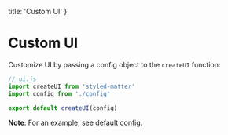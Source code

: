 
  title: 'Custom UI'
}

# Custom UI

Customize UI by passing a config object to the `createUI` function:

```js
// ui.js
import createUI from 'styled-matter'
import config from './config'

export default createUI(config)
```

<Callout>

**Note**: For an example, see [default config](https://github.com/woro83c/styled-matter/blob/master/src/default-config.js).

</Callout>
